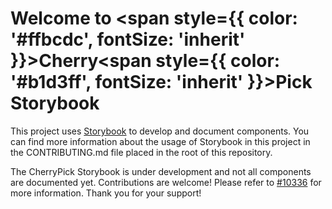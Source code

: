 
<Meta title="index" />

# Welcome to <span style={{ color: '#ffbcdc', fontSize: 'inherit' }}>Cherry</span><span style={{ color: '#b1d3ff', fontSize: 'inherit' }}>Pick</span> Storybook

This project uses [Storybook](https://storybook.js.org/) to develop and document components.
You can find more information about the usage of Storybook in this project in the CONTRIBUTING.md file placed in the root of this repository.

The CherryPick Storybook is under development and not all components are documented yet.
Contributions are welcome! Please refer to [#10336](https://github.com/misskey-dev/misskey/issues/10336) for more information.
Thank you for your support!

